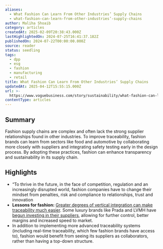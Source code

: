 ```yaml
---
aliases:
  - What Fashion Can Learn From Other Industries’ Supply Chains
  - what-fashion-can-learn-from-other-industries’-supply-chains
author: Maliha Shoaib
category: articles
createdAt: 2025-02-09T20:38:43.000Z
lastHighlightedOn: 2024-07-25T16:41:37.182Z
publishedOn: 2024-07-22T00:00:00.000Z
source: reader
status: seedling
tags:
  - dpp
  - esg
  - fashion
  - manufacturing
  - retail
title: What Fashion Can Learn From Other Industries’ Supply Chains
updatedAt: 2025-04-12T15:55:15.000Z
url: >-
  https://www.voguebusiness.com/story/sustainability/what-fashion-can-learn-from-other-industries-supply-chains?uID=58ba29f6592c24ef0bdefa76114a43982a806c17a289ed758a3b0794fe834435&utm_campaign=VB_NEWS_MEMBER_SustainabilityEdit_4_250724&utm_source=newsletter&utm_brand=vb&utm_mailing=VB_NEWS_MEMBER_SustainabilityEdit_4_250724&utm_medium=email&utm_term=VB_PaidSustainability
contentType: articles
---
```

## Summary

Fashion supply chains are complex and often lack the strong supplier relationships found in other industries. To improve traceability, fashion brands can learn from sectors like food and automotive by collaborating more closely with suppliers and integrating safety testing early in the design process. By adopting these practices, fashion can enhance transparency and sustainability in its supply chain.

## Highlights

- “To thrive in the future, in the face of competition, regulation and an increasingly disrupted world, fashion companies have to change their mindset from penalties, risk and compliance to relationships, trust and innovation
- **Lessons for fashion:** [Greater degrees of vertical integration can make traceability much easier](https://www.voguebusiness.com/story/sustainability/meet-the-brands-setting-a-new-blueprint-for-supply-chain-traceability). Some luxury brands like Prada and LVMH have [begun investing in their suppliers](https://www.voguebusiness.com/fashion/luxury-brands-are-snapping-up-suppliers-what-are-the-pros-and-cons), allowing for further control, better margins and increased speed to market.
- In addition to implementing more advanced traceability systems (including real-time traceability, which few fashion brands have access to), fashion would benefit from seeing its suppliers as collaborators, rather than having a top-down structure.
